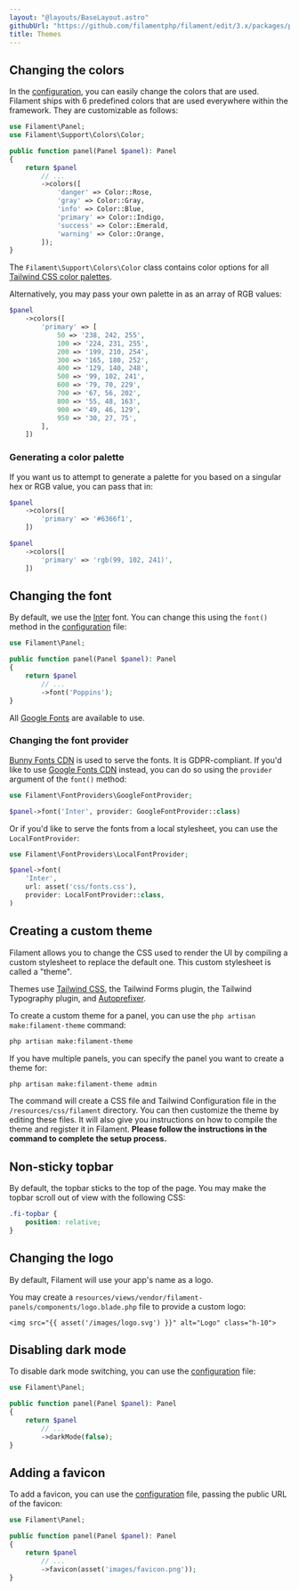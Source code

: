 ```yaml
---
layout: "@layouts/BaseLayout.astro"
githubUrl: "https://github.com/filamentphp/filament/edit/3.x/packages/panels/docs/11-themes.md"
title: Themes
---
```


## Changing the colors

In the [configuration](configuration), you can easily change the colors that are used. Filament ships with 6 predefined colors that are used everywhere within the framework. They are customizable as follows:

```php
use Filament\Panel;
use Filament\Support\Colors\Color;

public function panel(Panel $panel): Panel
{
    return $panel
        // ...
        ->colors([
            'danger' => Color::Rose,
            'gray' => Color::Gray,
            'info' => Color::Blue,
            'primary' => Color::Indigo,
            'success' => Color::Emerald,
            'warning' => Color::Orange,
        ]);
}
```

The `Filament\Support\Colors\Color` class contains color options for all [Tailwind CSS color palettes](https://tailwindcss.com/docs/customizing-colors).

Alternatively, you may pass your own palette in as an array of RGB values:

```php
$panel
    ->colors([
        'primary' => [
            50 => '238, 242, 255',
            100 => '224, 231, 255',
            200 => '199, 210, 254',
            300 => '165, 180, 252',
            400 => '129, 140, 248',
            500 => '99, 102, 241',
            600 => '79, 70, 229',
            700 => '67, 56, 202',
            800 => '55, 48, 163',
            900 => '49, 46, 129',
            950 => '30, 27, 75',
        ],
    ])
```

### Generating a color palette

If you want us to attempt to generate a palette for you based on a singular hex or RGB value, you can pass that in:

```php
$panel
    ->colors([
        'primary' => '#6366f1',
    ])

$panel
    ->colors([
        'primary' => 'rgb(99, 102, 241)',
    ])
```

## Changing the font

By default, we use the [Inter](https://fonts.google.com/specimen/Inter) font. You can change this using the `font()` method in the [configuration](configuration) file:

```php
use Filament\Panel;

public function panel(Panel $panel): Panel
{
    return $panel
        // ...
        ->font('Poppins');
}
```

All [Google Fonts](https://fonts.google.com) are available to use.

### Changing the font provider

[Bunny Fonts CDN](https://fonts.bunny.net) is used to serve the fonts. It is GDPR-compliant. If you'd like to use [Google Fonts CDN](https://fonts.google.com) instead, you can do so using the `provider` argument of the `font()` method:

```php
use Filament\FontProviders\GoogleFontProvider;

$panel->font('Inter', provider: GoogleFontProvider::class)
```

Or if you'd like to serve the fonts from a local stylesheet, you can use the `LocalFontProvider`:

```php
use Filament\FontProviders\LocalFontProvider;

$panel->font(
    'Inter',
    url: asset('css/fonts.css'),
    provider: LocalFontProvider::class,
)
```

## Creating a custom theme

Filament allows you to change the CSS used to render the UI by compiling a custom stylesheet to replace the default one. This custom stylesheet is called a "theme".

Themes use [Tailwind CSS](https://tailwindcss.com), the Tailwind Forms plugin, the Tailwind Typography plugin, and [Autoprefixer](https://github.com/postcss/autoprefixer).

To create a custom theme for a panel, you can use the `php artisan make:filament-theme` command:

```bash
php artisan make:filament-theme
```

If you have multiple panels, you can specify the panel you want to create a theme for:

```bash
php artisan make:filament-theme admin
```

The command will create a CSS file and Tailwind Configuration file in the `/resources/css/filament` directory. You can then customize the theme by editing these files. It will also give you instructions on how to compile the theme and register it in Filament. **Please follow the instructions in the command to complete the setup process.**

## Non-sticky topbar

By default, the topbar sticks to the top of the page. You may make the topbar scroll out of view with the following CSS:

```css
.fi-topbar {
    position: relative;
}
```

## Changing the logo

By default, Filament will use your app's name as a logo.

You may create a `resources/views/vendor/filament-panels/components/logo.blade.php` file to provide a custom logo:

```blade
<img src="{{ asset('/images/logo.svg') }}" alt="Logo" class="h-10">
```

## Disabling dark mode

To disable dark mode switching, you can use the [configuration](configuration) file:

```php
use Filament\Panel;

public function panel(Panel $panel): Panel
{
    return $panel
        // ...
        ->darkMode(false);
}
```

## Adding a favicon

To add a favicon, you can use the [configuration](configuration) file, passing the public URL of the favicon:

```php
use Filament\Panel;

public function panel(Panel $panel): Panel
{
    return $panel
        // ...
        ->favicon(asset('images/favicon.png'));
}
```
